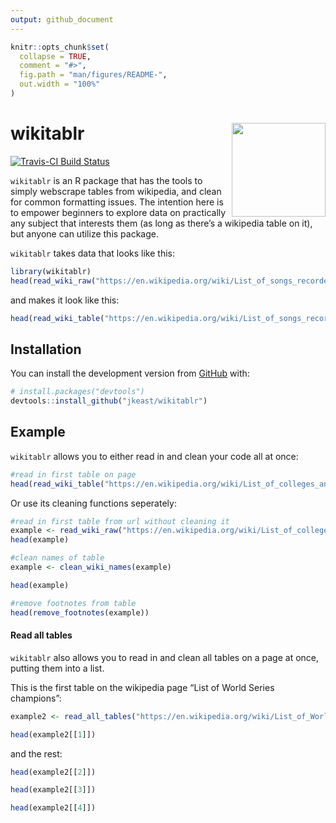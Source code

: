 ```yaml
---
output: github_document
---
```


<!-- README.md is generated from README.Rmd. Please edit that file -->

```r
knitr::opts_chunk$set(
  collapse = TRUE,
  comment = "#>",
  fig.path = "man/figures/README-",
  out.width = "100%"
)
```
# wikitablr <img src="man/figures/wikitablr_hex_logo.png" align="right" height=150/>

<!-- badges: start -->
[![Travis-CI Build Status](https://travis-ci.org/jkeast/wikitablr.svg?branch=master)](https://travis-ci.org/jkeast/wikitablr) 
<!-- badges: end -->


`wikitablr` is an R package that has the tools to simply webscrape tables from wikipedia, and clean for common formatting issues. The intention here is to empower beginners to explore data on practically any subject that interests them (as long as there's a wikipedia table on it), but anyone can utilize this package.

`wikitablr` takes data that looks like this:

```r
library(wikitablr)
head(read_wiki_raw("https://en.wikipedia.org/wiki/List_of_songs_recorded_by_the_Beatles", 2))

```

and makes it look like this:

```r
head(read_wiki_table("https://en.wikipedia.org/wiki/List_of_songs_recorded_by_the_Beatles", 2))

```

## Installation

You can install the development version from [GitHub](https://github.com/) with:

``` r
# install.packages("devtools")
devtools::install_github("jkeast/wikitablr")
```
## Example

`wikitablr` allows you to either read in and clean your code all at once:

```r
#read in first table on page
head(read_wiki_table("https://en.wikipedia.org/wiki/List_of_colleges_and_universities_in_Massachusetts"))
```

Or use its cleaning functions seperately:

```r
#read in first table from url without cleaning it
example <- read_wiki_raw("https://en.wikipedia.org/wiki/List_of_colleges_and_universities_in_Massachusetts")
head(example)
```

```r
#clean names of table
example <- clean_wiki_names(example)

head(example)
```

```r
#remove footnotes from table
head(remove_footnotes(example))
```

#### Read all tables

`wikitablr` also allows you to read in and clean all tables on a page at once, putting them into a list.

This is the first table on the wikipedia page "List of World Series champions":

```r
example2 <- read_all_tables("https://en.wikipedia.org/wiki/List_of_World_Series_champions")

head(example2[[1]])
```

and the rest:
```r
head(example2[[2]])

head(example2[[3]])

head(example2[[4]])
```

